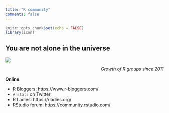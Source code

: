 ```yaml
---
title: "R community"
comments: false
---
```


```r
knitr::opts_chunk$set(echo = FALSE)
library(icon)
```

<style> code {color: #535353 !important;} </style>

## You are not alone in the universe {-}

![](../images/rladies_map.gif)

<span style="float: right; margin-top: -2px;"> _Growth of R groups since 2011_ </span>

<br>

__Online__

- R Bloggers: https://www.r-bloggers.com/
- `#rstats` on Twitter
- R Ladies: https://rladies.org/
- RStudio forum: https://community.rstudio.com/


<br>



